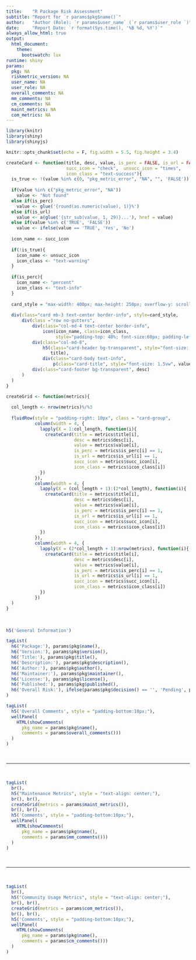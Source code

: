 ```yaml
---
title:    "R Package Risk Assessment"
subtitle: "Report for `r params$pkg$name()`"
author:   "Author (Role): `r params$user_name` (`r params$user_role `)"
date:     "Report Date: `r format(Sys.time(), '%B %d, %Y')`"
always_allow_html: true
output: 
  html_document:
    theme:
      bootswatch: lux
runtime: shiny
params:
  pkg: NA
  riskmetric_version: NA
  user_name: NA
  user_role: NA
  overall_comments: NA
  mm_comments: NA
  cm_comments: NA
  maint_metrics: NA
  com_metrics: NA
---
```


```r
library(knitr)
library(shiny)
library(shinyjs)

knitr::opts_chunk$set(echo = F, fig.width = 5.5, fig.height = 3.4)
```


```r
createCard <- function(title, desc, value, is_perc = FALSE, is_url = FALSE,
                       succ_icon = "check",  unsucc_icon = "times",
                       icon_class = "text-success"){
  is_true <- !(value %in% c(0, "pkg_metric_error", "NA", "", 'FALSE'))
  
  if(value %in% c("pkg_metric_error", "NA"))
    value <- "Not found"
  else if(is_perc)
    value <- glue('{round(as.numeric(value), 1)}%')
  else if(is_url)
    value <- a(glue('{str_sub(value, 1, 29)}...'), href = value)
  else if(value %in% c('TRUE', 'FALSE'))
    value <- ifelse(value == 'TRUE', 'Yes', 'No')
  
  icon_name <- succ_icon
  
  if(!is_true){
    icon_name <- unsucc_icon
    icon_class <- "text-warning"
  }
  
  if(is_perc){
    icon_name <- "percent"
    icon_class <- "text-info"
  }
  
  card_style = "max-width: 400px; max-height: 250px; overflow-y: scroll;"
  
  div(class="card mb-3 text-center border-info", style=card_style,
      div(class ="row no-gutters",
          div(class="col-md-4 text-center border-info",
              icon(icon_name, class=icon_class,
                   style="padding-top: 40%; font-size:60px; padding-left: 20%;")),
          div(class="col-md-8",
              h5(class="card-header bg-transparent", style="font-size: 1vw",
                 title),
              div(class="card-body text-info",
                  p(class="card-title", style="font-size: 1.5vw", value))),
          div(class="card-footer bg-transparent", desc)
      )
  )
}

createGrid <- function(metrics){
  
  col_length <- nrow(metrics)%/%3
  
  fluidRow(style = "padding-right: 10px", class = "card-group",
           column(width = 4, {
             lapply(X = 1:col_length, function(i){
               createCard(title = metrics$title[i],
                          desc = metrics$desc[i],
                          value = metrics$value[i],
                          is_perc = metrics$is_perc[i] == 1,
                          is_url = metrics$is_url[i] == 1,
                          succ_icon = metrics$succ_icon[i],
                          icon_class = metrics$icon_class[i])
             })
           }),
           column(width = 4, {
             lapply(X = (col_length + 1):(2*col_length), function(i){
               createCard(title = metrics$title[i],
                          desc = metrics$desc[i],
                          value = metrics$value[i],
                          is_perc = metrics$is_perc[i] == 1,
                          is_url = metrics$is_url[i] == 1,
                          succ_icon = metrics$succ_icon[i],
                          icon_class = metrics$icon_class[i])
             })
           }),
           column(width = 4, {
             lapply(X = (2*col_length + 1):nrow(metrics), function(i){
               createCard(title = metrics$title[i],
                          desc = metrics$desc[i],
                          value = metrics$value[i],
                          is_perc = metrics$is_perc[i] == 1,
                          is_url = metrics$is_url[i] == 1,
                          succ_icon = metrics$succ_icon[i],
                          icon_class = metrics$icon_class[i])
             })
           })
  )
}
```

<br>

```r
h5('General Information')

tagList(
  h6('Package:'), params$pkg$name(),
  h6('Version:'), params$pkg$version(),
  h6('Title:'), params$pkg$title(),
  h6('Description:'), params$pkg$description(),
  h6('Author:'), params$pkg$author(),
  h6('Maintainer:'), params$pkg$maintainer(),
  h6('License:'), params$pkg$license(),
  h6('Published:'), params$pkg$published(),
  h6('Overall Risk:'), ifelse(params$pkg$decision() == '', 'Pending', params$pkg$decision())
)
```


```r
tagList(
  h5('Overall Comments', style = "padding-bottom:10px;"),
  wellPanel(
    HTML(showComments(
      pkg_name = params$pkg$name(),
      comments = params$overall_comments()))
  )
)
```

<br>
<hr>
<br>

```r

tagList(
  br(),
  h5("Maintenance Metrics", style = "text-align: center;"),
  br(), br(),
  createGrid(metrics = params$maint_metrics()),
  br(), br(),
  h5('Comments', style = "padding-bottom:10px;"),
  wellPanel(
    HTML(showComments(
      pkg_name = params$pkg$name(),
      comments = params$mm_comments()))
  )
)
```

<br>
<hr>
<br>

```r
tagList(
  br(),
  h5("Community Usage Metrics", style = "text-align: center;"),
  br(), br(),
  createGrid(metrics = params$com_metrics()),
  br(), br(),
  h5('Comments', style = "padding-bottom:10px;"),
  wellPanel(
    HTML(showComments(
      pkg_name = params$pkg$name(),
      comments = params$cm_comments()))
  )
)
```

<style>
.title {
font-size: 1.5rem;
}

.subtitle, .author, .date {
font-size: 1.1rem;
}
</style>
